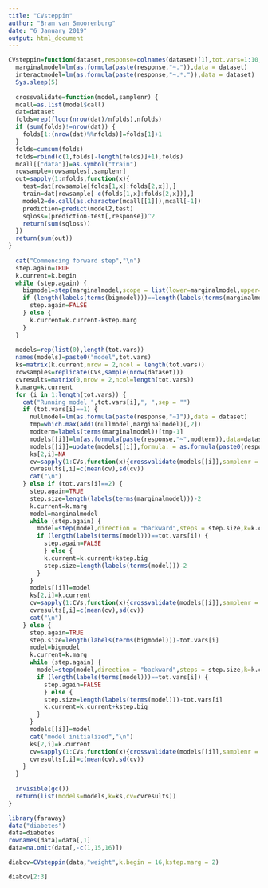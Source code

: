 ---
title: "CVsteppin"
author: "Bram van Smoorenburg"
date: "6 January 2019"
output: html_document
---

```{r}
CVsteppin=function(dataset,response=colnames(dataset)[1],tot.vars=1:10,k.begin=102,kstep.marg=20,int.terms=5,kstep.big=kstep.marg,CVs=1e2,nfolds=2) {
  marginalmodel=lm(as.formula(paste(response,"~.")),data = dataset)
  interactmodel=lm(as.formula(paste(response,"~.*.")),data = dataset)
  Sys.sleep(5)
  
  crossvalidate=function(model,samplenr) {
  mcall=as.list(model$call)
  dat=dataset
  folds=rep(floor(nrow(dat)/nfolds),nfolds)
  if (sum(folds)!=nrow(dat)) {
    folds[1:(nrow(dat)%%nfolds)]=folds[1]+1
  }
  folds=cumsum(folds)
  folds=rbind(c(1,folds[-length(folds)]+1),folds)
  mcall[["data"]]=as.symbol("train")
  rowsample=rowsamples[,samplenr]
  out=sapply(1:nfolds,function(x){
    test=dat[rowsample[folds[1,x]:folds[2,x]],]
    train=dat[rowsample[-c(folds[1,x]:folds[2,x])],]
    model2=do.call(as.character(mcall[[1]]),mcall[-1])
    prediction=predict(model2,test)
    sqloss=(prediction-test[,response])^2
    return(sum(sqloss))
  })
  return(sum(out))
}
  
  cat("Commencing forward step","\n")
  step.again=TRUE
  k.current=k.begin
  while (step.again) {
    bigmodel=step(marginalmodel,scope = list(lower=marginalmodel,upper=interactmodel),direction = "forward",steps = int.terms,k=k.current,trace = 0)
    if (length(labels(terms(bigmodel)))==length(labels(terms(marginalmodel)))+int.terms) {
      step.again=FALSE
    } else {
      k.current=k.current-kstep.marg
    }
  }
  
  models=rep(list(0),length(tot.vars))
  names(models)=paste0("model",tot.vars)
  ks=matrix(k.current,nrow = 2,ncol = length(tot.vars))
  rowsamples=replicate(CVs,sample(nrow(dataset)))
  cvresults=matrix(0,nrow = 2,ncol=length(tot.vars))
  k.marg=k.current
  for (i in 1:length(tot.vars)) {
    cat("Running model ",tot.vars[i],", ",sep = "")
    if (tot.vars[i]==1) {
      nullmodel=lm(as.formula(paste(response,"~1")),data = dataset)
      tmp=which.max(add1(nullmodel,marginalmodel)[,2])
      modterm=labels(terms(marginalmodel))[tmp-1]
      models[[i]]=lm(as.formula(paste(response,"~",modterm)),data=dataset)
      models[[i]]=update(models[[i]],formula. = as.formula(paste0(response,"~",modterm)))
      ks[2,i]=NA
      cv=sapply(1:CVs,function(x){crossvalidate(models[[i]],samplenr = x)})
      cvresults[,i]=c(mean(cv),sd(cv))
      cat("\n")
    } else if (tot.vars[i]==2) {
      step.again=TRUE
      step.size=length(labels(terms(marginalmodel)))-2
      k.current=k.marg
      model=marginalmodel
      while (step.again) {
        model=step(model,direction = "backward",steps = step.size,k=k.current,trace=0)
        if (length(labels(terms(model)))==tot.vars[i]) {
          step.again=FALSE
          } else {
          k.current=k.current+kstep.big
          step.size=length(labels(terms(model)))-2
        }
      }
      models[[i]]=model
      ks[2,i]=k.current
      cv=sapply(1:CVs,function(x){crossvalidate(models[[i]],samplenr = x)})
      cvresults[,i]=c(mean(cv),sd(cv))
      cat("\n")
    } else {
      step.again=TRUE
      step.size=length(labels(terms(bigmodel)))-tot.vars[i]
      model=bigmodel
      k.current=k.marg
      while (step.again) {
        model=step(model,direction = "backward",steps = step.size,k=k.current,trace=0)
        if (length(labels(terms(model)))==tot.vars[i]) {
          step.again=FALSE
          } else {
          step.size=length(labels(terms(model)))-tot.vars[i]
          k.current=k.current+kstep.big
        }
      }
      models[[i]]=model
      cat("model initialized","\n")
      ks[2,i]=k.current
      cv=sapply(1:CVs,function(x){crossvalidate(models[[i]],samplenr = x)})
      cvresults[,i]=c(mean(cv),sd(cv))
    }
  }
  
  invisible(gc())
  return(list(models=models,k=ks,cv=cvresults))
}
```

```{r}
library(faraway)
data("diabetes")
data=diabetes
rownames(data)=data[,1]
data=na.omit(data[,-c(1,15,16)])
```

```{r}
diabcv=CVsteppin(data,"weight",k.begin = 16,kstep.marg = 2)
```

```{r}
diabcv[2:3]
```
